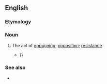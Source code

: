 ==English==

===Etymology===
{{suffix|en|oppugnant|cy}}
{{etystub|en}}

===Noun===
{{en-noun|~}}

# The act of [[oppugn]]ing; [[opposition]]; [[resistance]]
#* {{RQ:Shakespeare Troilus and Cressida|1|3|text=Take but degree away, untune that string,<br>And, hark, what discord follows! each thing meets<br>In mere '''oppugnancy''' {{...}}}}

===See also===
* {{l|en|oppugnant}}